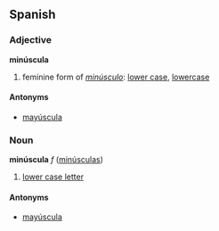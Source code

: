==Spanish==
===Adjective===
'''minúscula'''

# feminine form of ''[[minúsculo]]'': [[lower case]], [[lowercase]]

====Antonyms====
*[[mayúscula]]

===Noun===
'''minúscula''' ''f'' ([[minúsculas]])

# [[lower case letter]]

====Antonyms====
*[[mayúscula]]